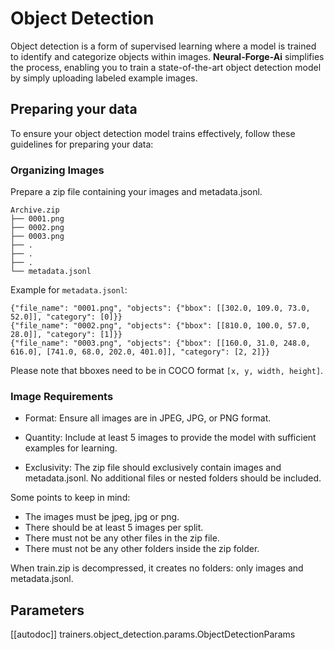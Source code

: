 # Object Detection

Object detection is a form of supervised learning where a model is trained to identify 
and categorize objects within images. **Neural-Forge-Ai** simplifies the process, enabling you to
train a state-of-the-art object detection model by simply uploading labeled example images.


## Preparing your data

To ensure your object detection model trains effectively, follow these guidelines for preparing your data:


### Organizing Images


Prepare a zip file containing your images and metadata.jsonl.


```
Archive.zip
├── 0001.png
├── 0002.png
├── 0003.png
├── .
├── .
├── .
└── metadata.jsonl
```

Example for `metadata.jsonl`:

```
{"file_name": "0001.png", "objects": {"bbox": [[302.0, 109.0, 73.0, 52.0]], "category": [0]}}
{"file_name": "0002.png", "objects": {"bbox": [[810.0, 100.0, 57.0, 28.0]], "category": [1]}}
{"file_name": "0003.png", "objects": {"bbox": [[160.0, 31.0, 248.0, 616.0], [741.0, 68.0, 202.0, 401.0]], "category": [2, 2]}}
```

Please note that bboxes need to be in COCO format `[x, y, width, height]`.


### Image Requirements

- Format: Ensure all images are in JPEG, JPG, or PNG format.

- Quantity: Include at least 5 images to provide the model with sufficient examples for learning.

- Exclusivity: The zip file should exclusively contain images and metadata.jsonl.
No additional files or nested folders should be included.


Some points to keep in mind:

- The images must be jpeg, jpg or png.
- There should be at least 5 images per split.
- There must not be any other files in the zip file.
- There must not be any other folders inside the zip folder.

When train.zip is decompressed, it creates no folders: only images and metadata.jsonl.

## Parameters

[[autodoc]] trainers.object_detection.params.ObjectDetectionParams
